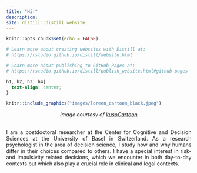 ```yaml
---
title: "Hi!"
description: 
site: distill::distill_website
---
```


```r
knitr::opts_chunk$set(echo = FALSE)

# Learn more about creating websites with Distill at:
# https://rstudio.github.io/distill/website.html

# Learn more about publishing to GitHub Pages at:
# https://rstudio.github.io/distill/publish_website.html#github-pages

```
```css
h1, h2, h3, h4{
  text-align: center;
}
```

```r
knitr::include_graphics("images/loreen_cartoon_black.jpeg")
```
<center>
_Image courtesy of [kusoCartoon](https://kusocartoon.com)_
</center>
$~$
<p style="text-align:justify;">
I am a postdoctoral researcher at the Center for Cognitive and Decision Sciences at the University of Basel in Switzerland. As a research psychologist in the area of decision science, I study how and why humans differ in their choices compared to others. I have a special interest in risk- and impulsivity related decisions, which we encounter in both day-to-day contexts but which also play a crucial role in clinical and legal contexts.</p>

